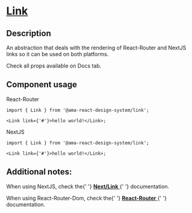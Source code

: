 
<Meta title="Components/Link/Link Docs" />

<h1 className="mb-32">
  <u>Link</u>
</h1>

<h2>Description</h2>

<p className="fs-16">An abstraction that deals with the rendering of React-Router and NextJS links so it can be used on both platforms.</p>
<p className="fs-16">Check all props available on Docs tab.</p>

<h2>Component usage</h2>

<label>React-Router</label>

```tsx
import { Link } from '@ama-react-design-system/link';

<Link link={'#'}>hello world!</Link>;
```

<label>NextJS</label>

```tsx
import { Link } from '@ama-react-design-system/link';

<Link link={'#'}>hello world!</Link>;
```

<h2>Additional notes:</h2>

<p className="fs-16">
  When using NextJS, check the{' '}
  <a href="https://nextjs.org/docs/api-reference/next/link" target="_blank">
    <b>Next/Link</b>
  </a>{' '}
  documentation.
</p>

<p className="fs-16">
  When using React-Router-Dom, check the{' '}
  <a href="https://v5.reactrouter.com/web/api/Link" target="_blank">
    <b>React-Router</b>
  </a>{' '}
  documentation.
</p>
